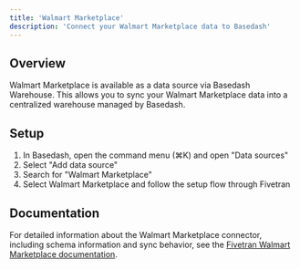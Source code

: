```yaml
---
title: 'Walmart Marketplace'
description: 'Connect your Walmart Marketplace data to Basedash'
---
```


## Overview

Walmart Marketplace is available as a data source via Basedash Warehouse. This allows you to sync your Walmart Marketplace data into a centralized warehouse managed by Basedash.

## Setup

1. In Basedash, open the command menu (⌘K) and open "Data sources"
2. Select "Add data source"
3. Search for "Walmart Marketplace"
4. Select Walmart Marketplace and follow the setup flow through Fivetran

## Documentation

For detailed information about the Walmart Marketplace connector, including schema information and sync behavior, see the [Fivetran Walmart Marketplace documentation](https://fivetran.com/docs/connectors/applications/walmart-marketplace).
